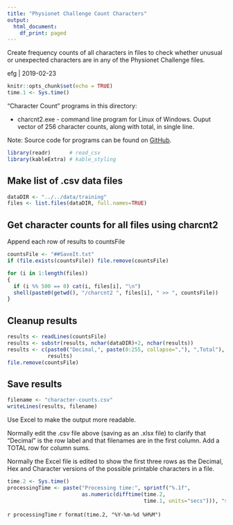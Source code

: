 ```yaml
---
title: "Physionet Challenge Count Characters"
output:
  html_document:
    df_print: paged
---
```


Create frequency counts of all characters in files to check whether unusual or unexpected characters are in any of the Physionet Challenge files.

efg | 2019-02-23

```r
knitr::opts_chunk$set(echo = TRUE)
time.1 <- Sys.time()  
```

"Character Count" programs in this directory:

* charcnt2.exe - command line program for Linux of Windows.  Ouput vector of 256 character counts, along with total, in single line.

Note:  Source code for programs can be found on [GitHub](https://github.com/EarlGlynn/CharacterCount).

```r
library(readr)      # read_csv
library(kableExtra) # kable_styling
```

## Make list of .csv data files

```r
dataDIR <- "../../data/training" 
files <- list.files(dataDIR, full.names=TRUE)
```

## Get character counts for all files using charcnt2

Append each row of results to countsFile

```r
countsFile <- "##SaveIt.txt"
if (file.exists(countsFile)) file.remove(countsFile)

for (i in 1:length(files))
{
  if (i %% 500 == 0) cat(i, files[i], "\n") 
  shell(paste0(getwd(), "/charcnt2 ", files[i], " >> ", countsFile))
}
```

## Cleanup results

```r
results <- readLines(countsFile)
results <- substr(results, nchar(dataDIR)+2, nchar(results))
results <- c(paste0("Decimal,", paste(0:255, collapse=","), ",Total"),
             results)
file.remove(countsFile)
```

## Save results

```r
filename <- "character-counts.csv" 
writeLines(results, filename)
```

Use Excel to make the output more readable.

Normally edit the .csv file above (saving as an .xlsx file) to clarify that "Decimal" is the row label and that filenames are in the first column.  Add a TOTAL row for column sums.

Normally the Excel file is edited to show the first three rows as the Decimal, Hex and Character versions of the possible printable characters in a file.

```r
time.2 <- Sys.time()
processingTime <- paste("Processing time:", sprintf("%.1f",
                        as.numeric(difftime(time.2,
                                            time.1, units="secs"))), "secs\n")
```

`r processingTime`
`r format(time.2, "%Y-%m-%d %H%M")`                      